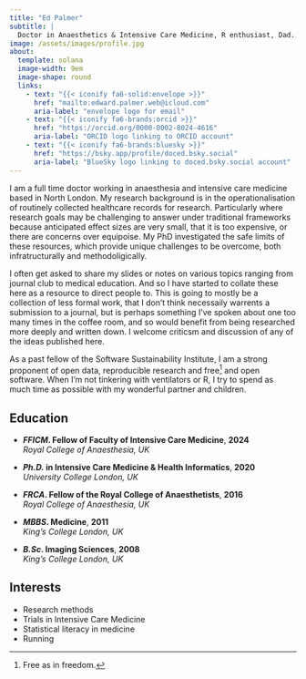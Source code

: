 ```yaml
---
title: "Ed Palmer"
subtitle: |
  Doctor in Anaesthetics & Intensive Care Medicine, R enthusiast, Dad.
image: /assets/images/profile.jpg
about:
  template: solana
  image-width: 9em
  image-shape: round
  links:
    - text: "{{< iconify fa6-solid:envelope >}}"
      href: "mailto:edward.palmer.web@icloud.com"
      aria-label: "envelope logo for email"
    - text: "{{< iconify fa6-brands:orcid >}}"
      href: "https://orcid.org/0000-0002-8024-4616"
      aria-label: "ORCID logo linking to ORCID account"
    - text: "{{< iconify fa6-brands:bluesky >}}"
      href: "https://bsky.app/profile/doced.bsky.social"
      aria-label: "BlueSky logo linking to doced.bsky.social account"
---
```


I am a full time doctor working in anaesthesia and intensive care medicine based in North London.
My research background is in the operationalisation of routinely collected healthcare records for research.
Particularly where research goals may be challenging to answer under traditional frameworks because anticipated effect sizes are very small, that it is too expensive, or there are concerns over equipoise.
My PhD investigated the safe limits of these resources, which provide unique challenges to be overcome, both infratructurally and methodoligically.

I often get asked to share my slides or notes on various topics ranging from journal club to medical education.
And so I have started to collate these here as a resource to direct people to.
This is going to mostly be a collection of less formal work, that I don't think necessaily warrents a submission to a journal, but is perhaps something I've spoken about one too many times in the coffee room, and so would benefit from being researched more deeply and written down.
I welcome criticsm and discussion of any of the ideas published here.

As a past fellow of the Software Sustainability Institute, I am a strong proponent of open data, reproducible research and free[^1] and open software.
When I'm not tinkering with ventilators or R, I try to spend as much time as possible with my wonderful partner and children.

[^1]:Free as in freedom.

:::: {.grid}

::: {.g-col-12 .g-col-md-8 style="text-align: left;"}
## Education

- **_FFICM_. Fellow of Faculty of Intensive Care Medicine**, **2024**  
  *Royal College of Anaesthesia, UK*

- **_Ph.D._ in Intensive Care Medicine & Health Informatics**, **2020**  
  *University College London, UK*

- **_FRCA_. Fellow of the Royal College of Anaesthetists**, **2016**  
  *Royal College of Anaesthesia, UK*

- **_MBBS_. Medicine**, **2011**  
  *King's College London, UK*

- **_B.Sc_. Imaging Sciences**, **2008**  
  *King's College London, UK*
:::

::: {.g-col-12 .g-col-md-4 style="text-align: left;"}
## Interests

- Research methods
- Trials in Intensive Care Medicine
- Statistical literacy in medicine
- Running
:::

::::